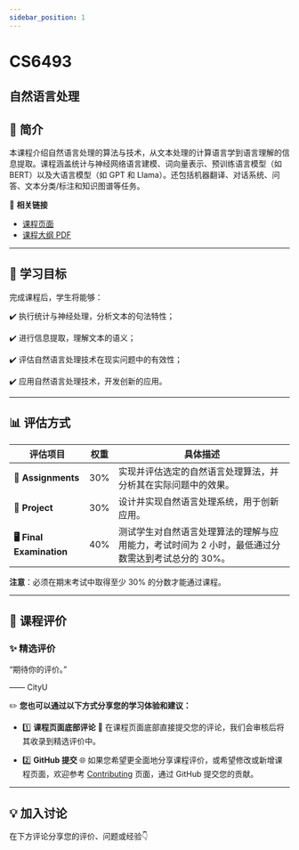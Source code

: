 ```yaml
---
sidebar_position: 1
---
```


# CS6493
## 自然语言处理

## **📘 简介**
本课程介绍自然语言处理的算法与技术，从文本处理的计算语言学到语言理解的信息提取。课程涵盖统计与神经网络语言建模、词向量表示、预训练语言模型（如 BERT）以及大语言模型（如 GPT 和 Llama）。还包括机器翻译、对话系统、问答、文本分类/标注和知识图谱等任务。

🔗 **相关链接**
- [课程页面](https://www.cityu.edu.hk/catalogue/pg/202425/course/CS6493.htm)
- [课程大纲 PDF](https://www.cityu.edu.hk/catalogue/pg/202425/course/CS6493.pdf)

---

## **🎯 学习目标**

完成课程后，学生将能够：

✔️ 执行统计与神经处理，分析文本的句法特性；

✔️ 进行信息提取，理解文本的语义；

✔️ 评估自然语言处理技术在现实问题中的有效性；

✔️ 应用自然语言处理技术，开发创新的应用。

---

## **📊 评估方式**

| **评估项目**              | **权重** | **具体描述**                                                                                       |
|--------------------------|---------|---------------------------------------------------------------------------------------------------|
| **📝 Assignments**         | 30%     | 实现并评估选定的自然语言处理算法，并分析其在实际问题中的效果。                                          |
| **📄 Project**             | 30%     | 设计并实现自然语言处理系统，用于创新应用。                                                          |
| **🖥️ Final Examination**    | 40%     | 测试学生对自然语言处理算法的理解与应用能力，考试时间为 2 小时，最低通过分数需达到考试总分的 30%。            |

**注意**：必须在期末考试中取得至少 30% 的分数才能通过课程。

---

## **💬 课程评价**

### ✨ **精选评价**
<div className={commentStyles.commentBox}>
    <p className={commentStyles.commentText}>
        “期待你的评价。”
    </p>
    <p className={commentStyles.commentAuthor}>—— CityU</p>
</div>

✏️ **您也可以通过以下方式分享您的学习体验和建议：**

- 1️⃣ **课程页面底部评论**
💬 在课程页面底部直接提交您的评论，我们会审核后将其收录到精选评价中。

- 2️⃣ **GitHub 提交**
🌐 如果您希望更全面地分享课程评价，或希望修改或新增课程页面，欢迎参考 [Contributing](https://penjc.github.io/cityU-navigator/contributing) 页面，通过 GitHub 提交您的贡献。




---

## **💡 加入讨论**

在下方评论分享您的评价、问题或经验👇
<Utterances />